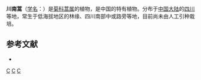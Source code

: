 {{Speciesbox
| taxon = Artemisia rosthornii
| binomial_authority = Pamp.
}}

'''川南蒿'''（[[学名|学名]]：{{lang|la|''Artemisia rosthornii''}}）是[[菊科|菊科]][[蒿属|蒿属]]的植物，是中国的特有植物。分布于[[中国大陆|中国大陆]]的[[四川|四川]]等地，常生于低海拔地区的林缘、四川南部中或路旁等地，目前尚未由人工引种栽培。

== 参考文献 ==
<div class="references-small">
* {{cite web| url =http://www.bioinfo.cn/db05/KmzwSpecies.php?action=view&id=4153| title =川南蒿| work =《中国高等植物数据库全库》| publisher =中国科学院微生物研究所| author =昆明植物研究所| accessdate =2009-02-24| deadurl =yes| archiveurl =https://web.archive.org/web/20160305082001/http://www.bioinfo.cn/db05/KmzwSpecies.php?action=view&id=4153| archivedate =2016-03-05}}
</div>
{{Taxonbar|from=Q11055024}}

[[Category:蒿属|C]]
[[Category:中国特有植物|C]]
[[Category:四川植物|C]]